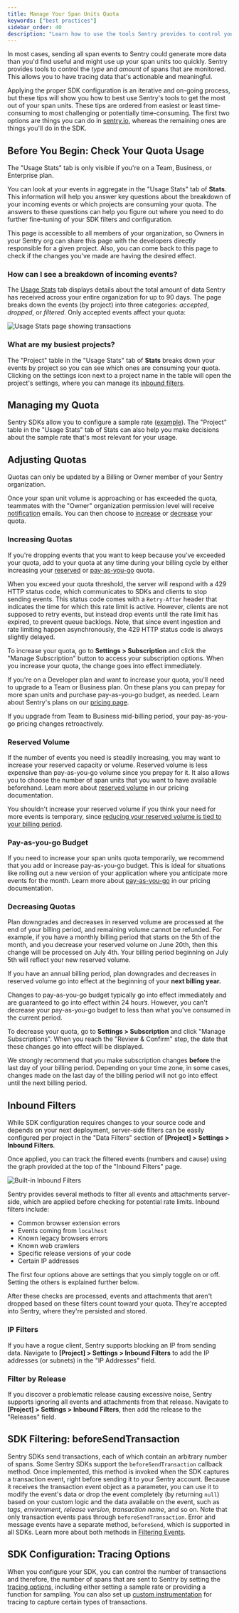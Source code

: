 ```yaml
---
title: Manage Your Span Units Quota
keywords: ["best practices"]
sidebar_order: 40
description: "Learn how to use the tools Sentry provides to control your span unit quota."
---
```

In most cases, sending all span events to Sentry could generate more data than you'd find useful and might use up your span units too quickly. Sentry provides tools to control the _type_ and _amount_ of spans that are monitored. This allows you to have tracing data that's actionable and meaningful.

Applying the proper SDK configuration is an iterative and on-going process, but these tips will show you how to best use Sentry's tools to get the most out of your span units. These tips are ordered from easiest or least time-consuming to most challenging or potentially time-consuming. The first two options are things you can do in [sentry.io](https://sentry.io), whereas the remaining ones are things you'll do in the SDK.

## Before You Begin: Check Your Quota Usage

<Alert title="Note" level="info">

The "Usage Stats" tab is only visible if you're on a Team, Business, or Enterprise plan.

</Alert>

You can look at your events in aggregate in the "Usage Stats" tab of **Stats**. This information will help you answer key questions about the breakdown of your incoming events or which projects are consuming your quota. The answers to these questions can help you figure out where you need to do further fine-tuning of your SDK filters and configuration.

This page is accessible to all members of your organization, so Owners in your Sentry org can share this page with the developers directly responsible for a given project. Also, you can come back to this page to check if the changes you've made are having the desired effect.

### How can I see a breakdown of incoming events?

The [Usage Stats](/product/stats/#usage-stats) tab displays details about the total amount of data Sentry has received across your entire organization for up to 90 days. The page breaks down the events (by project) into three categories: _accepted_, _dropped_, or _filtered_. Only accepted events affect your quota:

![Usage Stats page showing transactions](./img/usage-stats-spans.png)

### What are my busiest projects?

The "Project" table in the "Usage Stats" tab of **Stats** breaks down your events by project so you can see which ones are consuming your quota. Clicking on the settings icon next to a project name in the table will open the project's settings, where you can manage its [inbound filters](#2-inbound-data-filters).

## Managing my Quota

Sentry SDKs allow you to configure a sample rate ([example](/platforms/javascript/configuration/sampling/)). The "Project" table in the "Usage Stats" tab of Stats can also help you make decisions about the sample rate that's most relevant for your usage.

## Adjusting Quotas

<Note>

Quotas can only be updated by a Billing or Owner member of your Sentry organization.

</Note>

Once your span unit volume is approaching or has exceeded the quota, teammates with the "Owner" organization permission level will receive [notification](/product/alerts/notifications/#quota-notifications) emails. You can then choose to [increase](#increasing-quotas) or [decrease](#decreasing-quotas) your quota.


### Increasing Quotas

If you're dropping events that you want to keep because you've exceeded your quota, add to your quota at any time during your billing cycle by either increasing your [reserved](#reserved-volume) or [pay-as-you-go](/pricing/#pricing-how-it-works) quota.

When you exceed your quota threshold, the server will respond with a 429 HTTP status code, which communicates to SDKs and clients to stop sending events. This status code comes with a `Retry-After` header that indicates the time for which this rate limit is active. However, clients are not supposed to retry events, but instead drop events until the rate limit has expired, to prevent queue backlogs. Note, that since event ingestion and rate limiting happen asynchronously, the 429 HTTP status code is always slightly delayed.

To increase your quota, go to **Settings > Subscription** and click the "Manage Subscription" button to access your subscription options. When you increase your quota, the change goes into effect immediately.

If you're on a Developer plan and want to increase your quota, you'll need to upgrade to a Team or Business plan. On these plans you can prepay for more span units and purchase pay-as-you-go budget, as needed. Learn about Sentry's plans on our [pricing page](https://sentry.io/pricing/).

<Alert>

If you upgrade from Team to Business mid-billing period, your pay-as-you-go pricing changes retroactively.

</Alert>

### Reserved Volume

If the number of events you need is steadily increasing, you may want to increase your reserved capacity or volume. Reserved volume is less expensive than pay-as-you-go volume since you prepay for it. It also allows you to choose the number of span units that you want to have available beforehand. Learn more about [reserved volume](/pricing/#prepaid-reserved-capacity) in our pricing documentation.

You shouldn't increase your reserved volume if you think your need for more events is temporary, since [reducing your reserved volume is tied to your billing period](#decreasing-quotas).

### Pay-as-you-go Budget

If you need to increase your span units quota temporarily, we recommend that you add or increase pay-as-you-go budget. This is ideal for situations like rolling out a new version of your application where you anticipate more events for the month. Learn more about [pay-as-you-go](/pricing/#pricing-how-it-works) in our pricing documentation.

### Decreasing Quotas

Plan downgrades and decreases in reserved volume are processed at the end of your billing period, and remaining volume cannot be refunded. For example, if you have a monthly billing period that starts on the 5th of the month, and you decrease your reserved volume on June 20th, then this change will be processed on July 4th. Your billing period beginning on July 5th will reflect your new reserved volume.

<Alert level="warning">

If you have an annual billing period, plan downgrades and decreases in reserved volume go into effect at the beginning of your **next billing year.**

</Alert>

Changes to pay-as-you-go budget typically go into effect immediately and are guaranteed to go into effect within 24 hours. However, you can't decrease your pay-as-you-go budget to less than what you've consumed in the current period.

To decrease your quota, go to **Settings > Subscription** and click "Manage Subscriptions". When you reach the "Review & Confirm" step, the date that these changes go into effect will be displayed.


<Note>

We strongly recommend that you make subscription changes **before** the last day of your billing period. Depending on your time zone, in some cases, changes made on the last day of the billing period will not go into effect until the next billing period.

</Note>

## Inbound Filters

While SDK configuration requires changes to your source code and depends on your next deployment, server-side filters can be easily configured per project in the "Data Filters" section of **[Project] > Settings > Inbound Filters**.

Once applied, you can track the filtered events (numbers and cause) using the graph provided at the top of the "Inbound Filters" page.

![Built-in Inbound Filters](./img/manage-event-stream-03.png)

Sentry provides several methods to filter all events and attachments server-side, which are applied before checking for potential rate limits. Inbound filters include:

- Common browser extension errors
- Events coming from `localhost`
- Known legacy browsers errors
- Known web crawlers
- Specific release versions of your code
- Certain IP addresses

The first four options above are settings that you simply toggle on or off. Setting the others is explained further below.

After these checks are processed, events and attachments that aren't dropped based on these filters count toward your quota. They're accepted into Sentry, where they're persisted and stored.

### IP Filters

If you have a rogue client, Sentry supports blocking an IP from sending data. Navigate to **[Project] > Settings > Inbound Filters** to add the IP addresses (or subnets) in the "IP Addresses" field.

### Filter by Release

<Include name="feature-available-for-plan-business.mdx" />

If you discover a problematic release causing excessive noise, Sentry supports ignoring all events and attachments from that release. Navigate to **[Project] > Settings > Inbound Filters**, then add the release to the "Releases" field.

## SDK Filtering: beforeSendTransaction

Sentry SDKs send transactions, each of which contain an arbitrary number of spans. Some Sentry SDKs support the `beforeSendTransaction` callback method. Once implemented, this method is invoked when the SDK captures a transaction event, right before sending it to your Sentry account. Because it receives the transaction event object as a parameter, you can use it to modify the event's data or drop the event completely (by returning `null`) based on your custom logic and the data available on the event, such as _tags_, _environment_, _release version_, _transaction name_, and so on. Note that only transaction events pass through `beforeSendTransaction`. Error and message events have a separate method, `beforeSend`, which is supported in all SDKs. Learn more about both methods in [Filtering Events](/platform-redirect/?next=/configuration/filtering/).

## SDK Configuration: Tracing Options

When you configure your SDK, you can control the number of transactions and therefore, the number of spans that are sent to Sentry by setting the [tracing options](/platform-redirect/?next=/configuration/options/%23tracing-options), including either setting a sample rate or providing a function for sampling. You can also set up [custom instrumentation](/platform-redirect/?next=/performance/instrumentation/custom-instrumentation/) for tracing to capture certain types of transactions.
